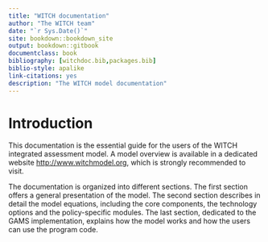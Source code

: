 --- 
title: "WITCH documentation"
author: "The WITCH team"
date: "`r Sys.Date()`"
site: bookdown::bookdown_site
output: bookdown::gitbook
documentclass: book
bibliography: [witchdoc.bib,packages.bib]
biblio-style: apalike
link-citations: yes
description: "The WITCH model documentation"
---

# Introduction

This documentation is the essential guide for the users of
the WITCH integrated assessment model.
A model overview is available in a dedicated website
[http://www.witchmodel.org](http://www.witchmodel.org),
which is strongly recommended to visit.

The documentation is organized into different sections.
The first section offers a general presentation of the model.
The second section describes in detail the model equations,
including the core components, the technology options and
the policy-specific modules.
The last section, dedicated to the GAMS implementation,
explains how the model works and how the users can use the program code.

